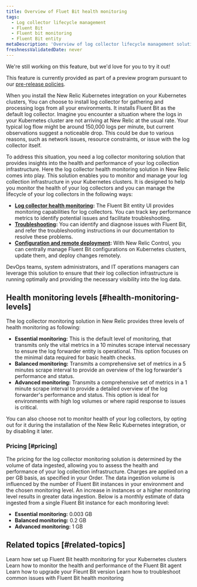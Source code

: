 ```yaml
---
title: Overview of Fluet Bit health monitoring
tags:
  - Log collector lifecycle management
  - Fluent Bit
  - Fluent bit monitoring
  - Fluent Bit entity
metaDescription: 'Overview of log collector lifecycle management solution in New Relic.'
freshnessValidatedDate: never
---
```


<Callout title="preview">
  We're still working on this feature, but we'd love for you to try it out!

  This feature is currently provided as part of a preview program pursuant to our [pre-release policies](/docs/licenses/license-information/referenced-policies/new-relic-pre-release-policy).
</Callout>

When you install the New Relic Kubernetes integration on your Kubernetes clusters, You can choose to install log collector for gathering and processing logs from all your environments. It installs Fluent Bit as the default log collector. Imagine you encounter a situation where the logs in your Kubernetes cluster are not arriving at New Relic at the usual rate. Your typical log flow might be around 150,000 logs per minute, but current observations suggest a noticeable drop. This could be due to various reasons, such as network issues, resource constraints, or issue with the log collector itself.

To address this situation, you need a log collector monitoring solution that provides insights into the health and performance of your log collection infrastructure. Here the log collector health monitoring solution in New Relic comes into play. This solution enables you to monitor and manage your log collection infrastructure in your Kubernetes clusters. It is designed to help you monitor the health of your log collectors and you can manage the lifecycle of your log collectors in the following ways:

- **[Log collector health monitoring](/docs/logs/log-collectors/monitor-health-of-log-collector):** The Fluent Bit entity UI provides monitoring capabilities for log collectors. You can track key performance metrics to identify potential issues and facilitate troubleshooting.
- **[Troubleshooting](/docs/logs/log-collectors/troubleshooting):** You can identify and diagnose issues with Fluent Bit, and refer the troubleshooting instructions in our documentation to resolve these problems.
- **[Configuration and remote deployment](/docs/logs/log-collectors/manage-log-collector-lifecycle-for-k8-clusters):** With New Relic Control, you can centrally manage Fluent Bit configurations on Kubernetes clusters, update them, and deploy changes remotely.

DevOps teams, system administrators, and IT operations managers can leverage this solution to ensure that their log collection infrastructure is running optimally and providing the necessary visibility into the log data.

## Health monitoring levels [#health-monitoring-levels]
The log collector monitoring solution in New Relic provides three levels of health monitoring as following:
- **Essential monitoring:** This is the default level of monitoring, that transmits only the vital metrics in a 10 minutes scrape interval necessary to ensure the log forwarder entity is operational. This option focuses on the minimal data required for basic health checks.
- **Balanced monitoring:** Transmits a comprehensive set of metrics in a 5 minutes scrape interval to provide an overview of the log forwarder's performance and status.
- **Advanced monitoring:** Transmits a comprehensive set of metrics in a 1 minute scrape interval to provide a detailed overview of the log forwarder's performance and status. This option is ideal for environments with high log volumes or where rapid response to issues is critical.

You can also choose not to monitor health of your log collectors, by opting out for it during the installation of the New Relic Kubernetes integration, or by disabling it later.

### Pricing [#pricing]
The pricing for the log collector monitoring solution is determined by the volume of data ingested, allowing you to assess the health and performance of your log collection infrastructure. Charges are applied on a per GB basis, as specified in your Order. The data ingestion volume is influenced by the number of Fluent Bit instances in your environment and the chosen monitoring level. An increase in instances or a higher monitoring level results in greater data ingestion. Below is a monthly estimate of data ingested from a single Fluent Bit instance for each monitoring level:

- **Essential monitoring:** 0.003 GB
- **Balanced monitoring:** 0.2 GB
- **Advanced monitoring:** 1 GB

## Related topics [#related-topics]

<DocTiles>
  <DocTile title="Set up Fluent Bit health monitoring for Kubernetes clusters" path="/docs/logs/log-collectors/manage-log-collector-lifecycle-for-k8-clusters">Learn how set up Fluent Bit health monitoring for your Kubernetes clusters</DocTile>
  <DocTile title="Monitor the health and performance of the Fluent Bit agent" path="/docs/logs/log-collectors/monitor-health-of-log-collector" >Learn how to monitor the health and performance of the Fluent Bit agent</DocTile>
  <DocTile title="Upgrade your Fleunt Bit version" path="/docs/logs/log-collectors/upgrade-log-collector" >Learn how to upgrade your Fleunt Bit version</DocTile>
  <DocTile title="Troubleshoot common issues" path="/docs/logs/log-collectors/troubleshooting" >Learn how to troubleshoot common issues with Fluent Bit health monitoring</DocTile>
</DocTiles>

